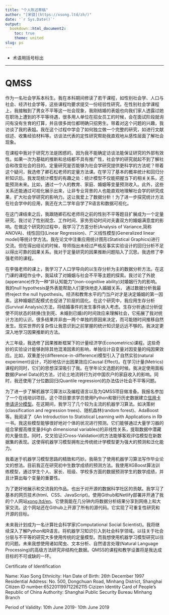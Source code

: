 ```yaml
---
title: "个人陈述草稿"
author: "[宋骁](https://xsong.ltd/zh/)"
date: '`r Sys.Date()`'
output:
  bookdown::html_document2:
    toc: true
    theme: united
slug: ps
---
```

+ 术语用括号标出

---

# QMSS

作为一名社会学系本科生。我在本科期间修读了若干课程，如性别社会学、人口与社会、经济社会学等，这些课程均要求提交一份经验性研究。在性别社会学课程上，我接触到了男女不平等这一社会现象，我刚结婚的表姐也向我们家人透露过她在职场上遭到的不平等待遇，很多用人单位在招女员工的时候，会在面试阶段就询问有没有生育的打算，并且很多岗位都明确只招男生。带着对这个问题的兴趣，我访谈了我的表姐。我在这个过程中学会了如何独立做一个完整的研究，如进行文献综述、收集经验材料等。访谈法代表的定性研究帮助我直观地从感性层面了解社会现象。

在课程中我对于研究方法是困惑的。因为我不能确定访谈法能保证研究的外部有效性。如果一次为基础的推断和总结都不具有推广性，社会学的研究就起不到了解社会和改变社会的目的。定量研究是否能够为社会学研究提供更科学的方法呢？带着这个疑问，我选修了卿石松老师的定量方法课。在学习了基本的概率统计和回归分析知识后。我发现统计模型的有趣之处：统计模型不仅能把握当下的相关关系，还能预测未来。比如，通过一个人的教育、家庭、婚姻等变量预测收入。此外，这些关系还能通过可视化展示出来，让非专业背景的人也能直观地理解社会学的研究成果，扩大社会学研究的影响力。这让我爱上了数据分析！为了进一步探究统计方法在社会学中的应用，我还在大二学年自学了R语言和数据可视化。

在这门课结束之后，我跟随卿石松老师将之前的性别不平等题目扩展成为一个定量研究。我讨论了性别观念、工作时间、家务劳动时间对夫妻双方的婚姻满意度的影响。在做这个研究的过程中，我学习了方差分析(Analysis of Variance,简称ANOVA)、线性回归(Linear Regression)、广义线性模型(Generalized linear model)等统计学方法。我在论文中注重应用统计图形(Statistical Graphics)进行交流。但在得出结论的时候，导师指出未经过严格反事实实验设计的回归分析不足以得出可靠的因果关系。我对于定量研究的因果推断问题陷入了沉思。我选修了李强老师的课程。

在李强老师的课上，我学习了人口学导向的以生存分析为主的数据分析方法。在这门课的课程作业中，我延续了对婚姻与社会不平等主题的探索。我讨论了外貌(apperance)作为一种“非认知能力”(non-cognitive ability)对婚姻行为的影响。我的null hypothesis是外表能帮助人们更快地走入婚姻关系， 通过数据分析我最终reject the null hypothesis。经济和教育水平的门当户对才是决定婚姻的第一因素。这种婚姻匹配模式也促进了阶层的固化。在这个研究中，我应用生存分析(Survival Analysis)方法，将结婚事件的发生事件纳入考虑。生存分析通过分析促使不同状态的转换(生到死、未婚到已婚)的时间效应来理解社会，它拓展了我对统计方法的认识。很多结果并非由一两个单独的原因来决定，而可能随时间推移自然发生。现实世界的复杂性让我意识到之前掌握的统计知识是远远不够的。我决定更深入地学习因果推断的方法。

大三年级，我选修了因果推断框架下的计量经济学(Econometrics)课程。这些奇妙的实验设计能够剥除其他混淆因素的影响，单独估计自变量对因变量的纯因果效应。比如，双重差分(difference-in-difference)模型引入了自然实验(natural experiment)设计，巧妙地估计出因果效应(Causal Effect)。在学习计量(Metrics)课程的同时，它们的思想深深吸引了我。在学年论文选题的时候。我决定使用面板数据(Panel Data)的方法，讨论土地流转行为对中国农户的家庭收入的影响。同时，我还使用了分位数回归(Quantile regression)的办法估计社会不平等问题。

为了进一步了解机器学习算法以及编程语言以及为QMSS项目做准备。我报名参加了一个在线培训项目。这个项目要求学员使用Python和银行历史数据建立[信用卡申请评分模型](https://xsong.ltd/archives/pandas/scorecard_en)。在这期间，我学习了几个较为主流的机器学习算法。如决策树(classification and regression trees)、随机森林(random forest)、AdaBoost等。我阅读了《An Introduction to Statistical Learning with Applications in R》一书。我这些模型能够很好地对个体的状况进行预测。它们能够通过大量学习器的组合掌握高维变量(High dimensional variables)的非线性关系，提取数据中潜藏的大量信息。同时，交叉验证(Cross-Validation)的方法能够客观评估模型在新数据集的表现。这使得机器学习模型拥有比传统统计学模型更为强大的预测和泛化能力。

我着迷于机器学习模型思路的精致和巧妙。我萌生了使用机器学习算法写作毕业论文的想法。目前我正在研究初中生数学成绩的预测方法。我使用XGBoost算法训练模型，通过学生个人、家长、班级、学校多方面的数据预测学生的数学成绩，并且计算出每个变量的重要性。

为了更好地展示和交流我的作品。也出于对开源的数据科学社区的贡献。我学习了基本的网页技术(html、CSS、JavaScript)。使用Github和Netlify部署并开通了我的个人网站[xong.ltd/en](https://xsong.ltd/en/)。它使我能在几分钟内将数据分析结果分享到网络上和大家交流。这个网站还在Github上开源了所有的源代码。它实现了可重复性研究和开源的目标。

未来我计划成为一名计算社会科学家(Computational Social Scientist)。我将继续深入了解Python和R语言。将机器学习知识引入到社会科学领域。以往关于社会分层与不平等的研究大多使用传统的定量模型。而我想使用机器学习模型研究以往的问题。未来我想使用诸如爬虫、文本分析、自然语言处理(Natural Language Processing)的高级方法研究非结构化数据。QMSS的课程和教学设置将是我达成目标的不可或缺的一环。



<!---
未来我愿意进入互联网行业工作。在之后的职业生涯中，我希望能够进入互联网或咨询行业从事数据分析或数据科学方面的工作。我将进一步着眼于数据在业务场景中的应用。我感兴趣的是如何让数据产生真正的商业价值。而这需要对具体业务场景的深入了解。在艾瑞咨询公司的实习经历使我了解到真实的商业界如何在使用什么样的算法和模型。在这个公司中，我接触到了大数据架构。我们在工作中会大量使用爬虫(Python)和自然语言处理等方面的知识。由于我之前缺少这方面的训练，希望能够在NLP方面取得进步。



尽管计量经济学的因果推断框架对于理解变量的机制有着十分重要的用途，但这些方法对事件的预测效果并不好。一个问题深深困扰着我：为什么在因果关系被知晓后却仍然无法对世界做出很好的预测？

后来我转而自学机器学习框架下的统计模型。

我申请...学校的原因是。这个项目旨在于

。由于如今各行各业的公司都会在业务中收集大量的数据，我希望能在真实的业务场景中让数据产生价值。并且能将数据思维引入到我今后将会进入的行业中去。

在政治系做RA

暑假在新闻学系是TA

学生社团的副社长

QMSS 中间可以申CPT。在学校的话不需要。

*Computational Social Scientist* Story Line 

Research Design的重要性。 想学Experimental Design

machine learning的东西 信用卡模型

99%的同学没啥学术成果

Research Interest集中在*不平等*领域。

把之前的经历串起来 每段经历都是用来服务career goal的。

在某一节课上对这个感兴趣。稍微提一下。从*机器学习*的角度研究之前感兴趣的问题。

稍微偏后面写这个项目能给我提供的东西。

通过*术语*来体现自己的专业。可以保留一些很具体的句子。每段经历怎么引向了下一段经历。这段经历激发了什么思考。希望把这种方法。每一段的首句开门见山总结下。不要拐来拐去。对社会不平等的感悟。

日期：趁热打铁，列提纲。快的话，两到三周。

哥大Graduate School。TOEFL。

DDL是2.13。

自己的经历非常有特色。
--->




Certificate of Identification

Name: Xiao Song
Ethnicity: Han
Date of Birth: 26th December 1997
Residential Address: No. 500, Dongchuan Road, Minhang District, Shanghai
Citizen ID number:652201199712262115
Cizizen Identity Card of People's Republic of China
Authority: Shanghai Public Security Bureau Minhang Branch

Period of Validity: 10th June 2019- 10th June 2019


